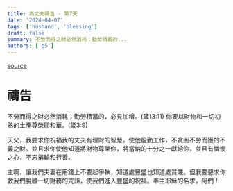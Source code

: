 ```yaml
---
title: 為丈夫禱告 - 第7天
date: '2024-04-07'
tags: ['husband', 'blessing']
draft: false
summary: 不勞而得之財必然消耗；勤勞積蓄的...
authors: ['q5']
---
```


[source](https://q5help.me/faith/Prayforhusband31days.jsp)

# 禱告

不勞而得之財必然消耗；勤勞積蓄的，必見加增。(箴13:11)
你要以財物和一切初熟的土產尊榮耶和華。(箴3:9)

天父，我要求你祝福我的丈夫有理財的智慧，使他殷勤工作，不貪圖不勞而獲的不義之財。並且求你使他知道將財物尊榮你，將當納的十分之一獻給你，並且有憐憫之心，不忘捐輸和行善。

主啊，讓我們夫妻在用錢上不要起爭執，知道處豐盛也知道處貧賤。但我要懇求你救我們脫離一切財務的咒詛，使我們進入豐盛的祝福。奉主耶穌的名求，阿們！
